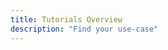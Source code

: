 ```yaml
---
title: Tutorials Overview
description: "Find your use-case"
---
```


<CardGroup cols={3}>
  <Card
    title="OpenAI"
    icon="code"
    href="/nebuly-sdk/docs/python/tutorials/openai"
  >
  </Card>
  <Card
    title="Azure OpenAI"
    icon="palette"
    href="/nebuly-sdk/docs/python/tutorials/azure_openai"
  >
  </Card>
  <Card
    title="OpenAI with third-party libraries - LangChain"
    icon="palette"
    href="/nebuly-sdk/docs/python/tutorials/langchain"
  >
  </Card>
</CardGroup>
